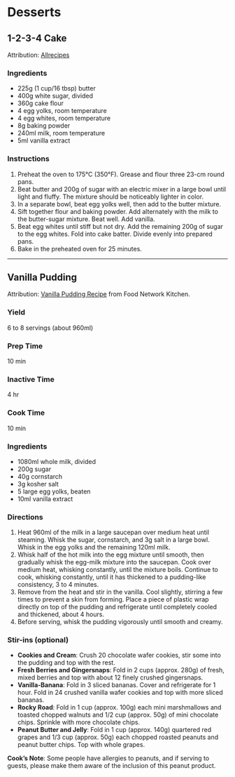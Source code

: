 # Desserts

## 1-2-3-4 Cake

Attribution: [Allrecipes](https://www.allrecipes.com/recipe/8283/one-two-three-four-cake-ii/)

### Ingredients

*   225g (1 cup/16 tbsp) butter
*   400g white sugar, divided
*   360g cake flour
*   4 egg yolks, room temperature
*   4 egg whites, room temperature
*   8g baking powder
*   240ml milk, room temperature
*   5ml vanilla extract

### Instructions

1.  Preheat the oven to 175°C (350°F). Grease and flour three 23-cm round pans.
2.  Beat butter and 200g of sugar with an electric mixer in a large bowl until light and fluffy. The mixture should be noticeably lighter in color.
3.  In a separate bowl, beat egg yolks well, then add to the butter mixture.
4.  Sift together flour and baking powder. Add alternately with the milk to the butter-sugar mixture. Beat well. Add vanilla.
5.  Beat egg whites until stiff but not dry. Add the remaining 200g of sugar to the egg whites. Fold into cake batter. Divide evenly into prepared pans.
6.  Bake in the preheated oven for 25 minutes.

---

## Vanilla Pudding

Attribution: [Vanilla Pudding Recipe](https://www.foodnetwork.com/recipes/food-network-kitchen/vanilla-pudding-3362045) from Food Network Kitchen.

### Yield

6 to 8 servings (about 960ml)

### Prep Time

10 min

### Inactive Time

4 hr

### Cook Time

10 min

### Ingredients

*   1080ml whole milk, divided
*   200g sugar
*   40g cornstarch
*   3g kosher salt
*   5 large egg yolks, beaten
*   10ml vanilla extract

### Directions

1.  Heat 960ml of the milk in a large saucepan over medium heat until steaming. Whisk the sugar, cornstarch, and 3g salt in a large bowl. Whisk in the egg yolks and the remaining 120ml milk.
2.  Whisk half of the hot milk into the egg mixture until smooth, then gradually whisk the egg-milk mixture into the saucepan. Cook over medium heat, whisking constantly, until the mixture boils. Continue to cook, whisking constantly, until it has thickened to a pudding-like consistency, 3 to 4 minutes.
3.  Remove from the heat and stir in the vanilla. Cool slightly, stirring a few times to prevent a skin from forming. Place a piece of plastic wrap directly on top of the pudding and refrigerate until completely cooled and thickened, about 4 hours.
4.  Before serving, whisk the pudding vigorously until smooth and creamy.

### Stir-ins (optional)

*   **Cookies and Cream**: Crush 20 chocolate wafer cookies, stir some into the pudding and top with the rest.
*   **Fresh Berries and Gingersnaps**: Fold in 2 cups (approx. 280g) of fresh, mixed berries and top with about 12 finely crushed gingersnaps.
*   **Vanilla-Banana**: Fold in 3 sliced bananas. Cover and refrigerate for 1 hour. Fold in 24 crushed vanilla wafer cookies and top with more sliced bananas.
*   **Rocky Road**: Fold in 1 cup (approx. 100g) each mini marshmallows and toasted chopped walnuts and 1/2 cup (approx. 50g) of mini chocolate chips. Sprinkle with more chocolate chips.
*   **Peanut Butter and Jelly**: Fold in 1 cup (approx. 140g) quartered red grapes and 1/3 cup (approx. 50g) each chopped roasted peanuts and peanut butter chips. Top with whole grapes.

**Cook's Note**: Some people have allergies to peanuts, and if serving to guests, please make them aware of the inclusion of this peanut product.
